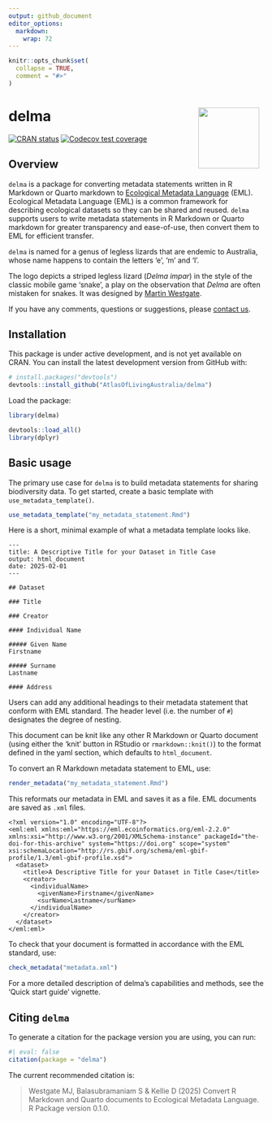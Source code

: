 ```yaml
---
output: github_document
editor_options: 
  markdown: 
    wrap: 72
---
```


<!-- README.md is generated from README.Rmd. Please edit that file -->

```r
knitr::opts_chunk$set(
  collapse = TRUE,
  comment = "#>"
)
```

# delma <img src="man/figures/logo.png" align="right" style="margin: 0px 10px 0px 10px;" width="120"/><br>

<!-- badges: start -->
[![CRAN status](https://www.r-pkg.org/badges/version/delma)](https://CRAN.R-project.org/package=delma)
[![Codecov test coverage](https://codecov.io/gh/AtlasOfLivingAustralia/delma/graph/badge.svg)](https://app.codecov.io/gh/AtlasOfLivingAustralia/delma)
<!-- badges: end -->

## Overview

`delma` is a package for converting metadata statements written in
R Markdown or Quarto markdown to [Ecological Metadata
Language](https://eml.ecoinformatics.org) (EML). Ecological Metadata Language 
(EML) is a common framework for describing ecological datasets so they can be 
shared and reused. `delma` supports users to write metadata statements in 
R Markdown or Quarto markdown for greater transparency and ease-of-use, then 
convert them to EML for efficient transfer.

`delma` is named for a genus
of legless lizards that are endemic to Australia, whose name happens to
contain the letters 'e', 'm' and 'l'.

The logo depicts a striped legless lizard (*Delma impar*) in the style
of the classic mobile game 'snake', a play on the observation that
*Delma* are often mistaken for snakes. It was designed by [Martin
Westgate](https://martinwestgate.com).

If you have any comments, questions or suggestions, please [contact
us](mailto:support@ala.org.au).

## Installation

This package is under active development, and is not yet available on
CRAN. You can install the latest development version from GitHub with:

```r
# install.packages("devtools")
devtools::install_github("AtlasOfLivingAustralia/delma")
```

Load the package:

```r
library(delma)
```

```r
devtools::load_all()
library(dplyr)
```

## Basic usage

The primary use case for `delma` is to build metadata statements for
sharing biodiversity data. To get started, create a basic template with
`use_metadata_template()`.

```r
use_metadata_template("my_metadata_statement.Rmd")
```

Here is a short, minimal example of what a metadata template looks
like.

```         
---
title: A Descriptive Title for your Dataset in Title Case
output: html_document
date: 2025-02-01
---

## Dataset

### Title

### Creator

#### Individual Name

##### Given Name
Firstname

##### Surname
Lastname

#### Address
```

Users can add any additional headings to their metadata statement that conform 
with EML standard. The header level (i.e. the number of `#`)
designates the degree of nesting.

This document can be knit like any other R Markdown or Quarto document (using
either the 'knit' button in RStudio or `rmarkdown::knit()`) to the
format defined in the yaml section, which defaults to `html_document`.

To convert an R Markdown metadata statement to EML, use:

```r
render_metadata("my_metadata_statement.Rmd")
```

This reformats our metadata in EML and saves it as a file. EML documents are saved as `.xml` files.

```         
<?xml version="1.0" encoding="UTF-8"?>
<eml:eml xmlns:eml="https://eml.ecoinformatics.org/eml-2.2.0" xmlns:xsi="http://www.w3.org/2001/XMLSchema-instance" packageId="the-doi-for-this-archive" system="https://doi.org" scope="system" xsi:schemaLocation="http://rs.gbif.org/schema/eml-gbif-profile/1.3/eml-gbif-profile.xsd">
  <dataset>
    <title>A Descriptive Title for your Dataset in Title Case</title>
    <creator>
      <individualName>
        <givenName>Firstname</givenName>
        <surName>Lastname</surName>
      </individualName>
    </creator>
  </dataset>
</eml:eml>
```

To check that your
document is formatted in accordance with the EML standard, use:

```r
check_metadata("metadata.xml")
```

For a more detailed description of delma's capabilities and methods, see
the 'Quick start guide' vignette.

## Citing `delma`

To generate a citation for the package version you are using, you can
run:

```r
#| eval: false
citation(package = "delma")
```

The current recommended citation is:

> Westgate MJ, Balasubramaniam S & Kellie D (2025) Convert R Markdown and 
Quarto documents to Ecological Metadata Language. R Package version
> 0.1.0.

